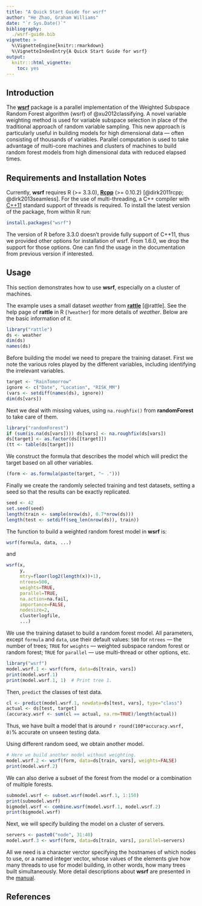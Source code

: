 ```yaml
---
title: "A Quick Start Guide for wsrf"
author: "He Zhao, Graham Williams"
date: "`r Sys.Date()`"
bibliography:
  ./wsrf-guide.bib
vignette: >
  %\VignetteEngine{knitr::rmarkdown}
  %\VignetteIndexEntry{A Quick Start Guide for wsrf}
output:
  knitr:::html_vignette:
    toc: yes
---
```


## Introduction ##

The [**wsrf**](https://cran.r-project.org/package=wsrf) package is a
parallel implementation of the Weighted Subspace Random Forest
algorithm (wsrf) of @xu2012classifying.  A novel variable weighting
method is used for variable subspace selection in place of the
traditional approach of random variable sampling.  This new approach
is particularly useful in building models for high dimensional data
--- often consisting of thousands of variables.  Parallel computation
is used to take advantage of multi-core machines and clusters of
machines to build random forest models from high dimensional data with
reduced elapsed times.

## Requirements and Installation Notes ##

Currently, **wsrf** requires R (>= 3.3.0),
[**Rcpp**](https://cran.r-project.org/package=Rcpp) (>= 0.10.2)
[@dirk2011rcpp; @dirk2013seamless].  For the use of multi-threading, a
C++ compiler with [C++11](https://en.wikipedia.org/wiki/C%2B%2B11)
standard support of threads is required.  To install the latest
version of the package, from within R run:

```r
install.packages("wsrf")
```

The version of R before 3.3.0 doesn't provide fully support of C++11,
thus we provided other options for installation of wsrf.  From 1.6.0,
we drop the support for those options.  One can find the usage in the
documentation from previous version if interested.

## Usage ##

This section demonstrates how to use **wsrf**, especially on a cluster
of machines.

The example uses a small dataset *weather* from
[**rattle**](https://cran.r-project.org/package=rattle) [@rattle].
See the help page of **rattle** in R (`?weather`) for more details of
*weather*.  Below are the basic information of it.

```r
library("rattle")
ds <- weather
dim(ds)
names(ds)
```

Before building the model we need to prepare the training dataset.
First we note the various roles played by the different variables,
including identifying the irrelevant variables.

```r
target <- "RainTomorrow"
ignore <- c("Date", "Location", "RISK_MM")
(vars <- setdiff(names(ds), ignore))
dim(ds[vars])
```

Next we deal with missing values, using `na.roughfix()` from
**randomForest** to take care of them.

```r
library("randomForest")
if (sum(is.na(ds[vars]))) ds[vars] <- na.roughfix(ds[vars])
ds[target] <- as.factor(ds[[target]])
(tt <- table(ds[target]))
```

We construct the formula that describes the model which will predict
the target based on all other variables.

```r
(form <- as.formula(paste(target, "~ .")))
```

Finally we create the randomly selected training and test datasets,
setting a seed so that the results can be exactly replicated.

```r
seed <- 42
set.seed(seed)
length(train <- sample(nrow(ds), 0.7*nrow(ds)))
length(test <- setdiff(seq_len(nrow(ds)), train))
```

The function to build a weighted random forest model in **wsrf** is:

```r
wsrf(formula, data, ...)
```

and

```r
wsrf(x,
     y,
     mtry=floor(log2(length(x))+1),
     ntrees=500,
     weights=TRUE,
     parallel=TRUE,
     na.action=na.fail,
     importance=FALSE,
     nodesize=2,
     clusterlogfile,
     ...)
```

We use the training dataset to build a random forest model.  All
parameters, except `formula` and `data`, use their default values:
`500` for `ntrees` --- the number of trees; `TRUE` for `weights` ---
weighted subspace random forest or random forest; `TRUE` for
`parallel` --- use multi-thread or other options, etc.

```r
library("wsrf")
model.wsrf.1 <- wsrf(form, data=ds[train, vars])
print(model.wsrf.1)
print(model.wsrf.1, 1)  # Print tree 1.
```

Then, `predict` the classes of test data.

```r
cl <- predict(model.wsrf.1, newdata=ds[test, vars], type="class")
actual <- ds[test, target]
(accuracy.wsrf <- sum(cl == actual, na.rm=TRUE)/length(actual))
```

Thus, we have built a model that is around `r round(100*accuracy.wsrf,
0)`% accurate on unseen testing data.

Using different random seed, we obtain another model.

```r
# Here we build another model without weighting.
model.wsrf.2 <- wsrf(form, data=ds[train, vars], weights=FALSE)
print(model.wsrf.2)
```

We can also derive a subset of the forest from the model or a
combination of multiple forests.

```r
submodel.wsrf <- subset.wsrf(model.wsrf.1, 1:150)
print(submodel.wsrf)
bigmodel.wsrf <- combine.wsrf(model.wsrf.1, model.wsrf.2)
print(bigmodel.wsrf)
```

Next, we will specify building the model on a cluster of servers.

```r
servers <- paste0("node", 31:40)
model.wsrf.3 <- wsrf(form, data=ds[train, vars], parallel=servers)
```

All we need is a character verctor specifying the hostnames of which
nodes to use, or a named integer vector, whose values of the elements
give how many threads to use for model building, in other words, how
many trees built simultaneously.  More detail descriptions about
**wsrf** are presented in the
[manual](https://cran.r-project.org/web/packages/wsrf/wsrf.pdf).

## References ##
